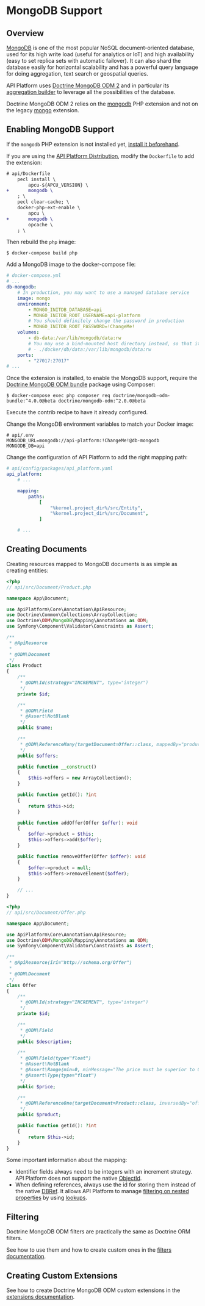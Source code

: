 # MongoDB Support

## Overview

[MongoDB](https://www.mongodb.com/) is one of the most popular NoSQL document-oriented database, used for its high
write load (useful for analytics or IoT) and high availability (easy to set replica sets with automatic failover). It
can also shard the database easily for horizontal scalability and has a powerful query language for doing aggregation,
text search or geospatial queries.

API Platform uses [Doctrine MongoDB ODM 2](https://www.doctrine-project.org/projects/mongodb-odm.html) and in particular
its [aggregation builder](https://www.doctrine-project.org/projects/doctrine-mongodb-odm/en/latest/reference/aggregation-builder.html)
to leverage all the possibilities of the database.

Doctrine MongoDB ODM 2 relies on the [mongodb](https://secure.php.net/manual/en/set.mongodb.php) PHP extension and not on
the legacy [mongo](https://secure.php.net/manual/en/book.mongo.php) extension.

## Enabling MongoDB Support

If the `mongodb` PHP extension is not installed yet, [install it beforehand](https://secure.php.net/manual/en/mongodb.installation.pecl.php).

If you are using the [API Platform Distribution](../distribution/index.md), modify the `Dockerfile` to add the extension:

```diff
# api/Dockerfile
 	pecl install \
 		apcu-${APCU_VERSION} \
+		mongodb \
 	; \
 	pecl clear-cache; \
 	docker-php-ext-enable \
 		apcu \
+		mongodb \
 		opcache \
 	; \
```

Then rebuild the `php` image:

    $ docker-compose build php

Add a MongoDB image to the docker-compose file:

```yaml
# docker-compose.yml
# ...
db-mongodb:
    # In production, you may want to use a managed database service
    image: mongo
    environment:
        - MONGO_INITDB_DATABASE=api
        - MONGO_INITDB_ROOT_USERNAME=api-platform
        # You should definitely change the password in production
        - MONGO_INITDB_ROOT_PASSWORD=!ChangeMe!
    volumes:
        - db-data:/var/lib/mongodb/data:rw
        # You may use a bind-mounted host directory instead, so that it is harder to accidentally remove the volume and lose all your data!
        # - ./docker/db/data:/var/lib/mongodb/data:rw
    ports:
        - "27017:27017"
# ...
```

Once the extension is installed, to enable the MongoDB support, require the [Doctrine MongoDB ODM bundle](https://github.com/doctrine/DoctrineMongoDBBundle)
package using Composer:

    $ docker-compose exec php composer req doctrine/mongodb-odm-bundle:^4.0.0@beta doctrine/mongodb-odm:^2.0.0@beta

Execute the contrib recipe to have it already configured.

Change the MongoDB environment variables to match your Docker image:

```
# api/.env
MONGODB_URL=mongodb://api-platform:!ChangeMe!@db-mongodb
MONGODB_DB=api
```

Change the configuration of API Platform to add the right mapping path:

```yaml
# api/config/packages/api_platform.yaml
api_platform:
    # ...

    mapping:
        paths:
            [
                "%kernel.project_dir%/src/Entity",
                "%kernel.project_dir%/src/Document",
            ]

    # ...
```

## Creating Documents

Creating resources mapped to MongoDB documents is as simple as creating entities:

```php
<?php
// api/src/Document/Product.php

namespace App\Document;

use ApiPlatform\Core\Annotation\ApiResource;
use Doctrine\Common\Collections\ArrayCollection;
use Doctrine\ODM\MongoDB\Mapping\Annotations as ODM;
use Symfony\Component\Validator\Constraints as Assert;

/**
 * @ApiResource
 *
 * @ODM\Document
 */
class Product
{
    /**
     * @ODM\Id(strategy="INCREMENT", type="integer")
     */
    private $id;

    /**
     * @ODM\Field
     * @Assert\NotBlank
     */
    public $name;

    /**
     * @ODM\ReferenceMany(targetDocument=Offer::class, mappedBy="product", cascade={"persist"}, storeAs="id")
     */
    public $offers;

    public function __construct()
    {
        $this->offers = new ArrayCollection();
    }

    public function getId(): ?int
    {
        return $this->id;
    }

    public function addOffer(Offer $offer): void
    {
        $offer->product = $this;
        $this->offers->add($offer);
    }

    public function removeOffer(Offer $offer): void
    {
        $offer->product = null;
        $this->offers->removeElement($offer);
    }

    // ...
}
```

```php
<?php
// api/src/Document/Offer.php

namespace App\Document;

use ApiPlatform\Core\Annotation\ApiResource;
use Doctrine\ODM\MongoDB\Mapping\Annotations as ODM;
use Symfony\Component\Validator\Constraints as Assert;

/**
 * @ApiResource(iri="http://schema.org/Offer")
 *
 * @ODM\Document
 */
class Offer
{
    /**
     * @ODM\Id(strategy="INCREMENT", type="integer")
     */
    private $id;

    /**
     * @ODM\Field
     */
    public $description;

    /**
     * @ODM\Field(type="float")
     * @Assert\NotBlank
     * @Assert\Range(min=0, minMessage="The price must be superior to 0.")
     * @Assert\Type(type="float")
     */
    public $price;

    /**
     * @ODM\ReferenceOne(targetDocument=Product::class, inversedBy="offers", storeAs="id")
     */
    public $product;

    public function getId(): ?int
    {
        return $this->id;
    }
}
```

Some important information about the mapping:

-   Identifier fields always need to be integers with an increment strategy. API Platform does not support the native
    [ObjectId](https://docs.mongodb.com/manual/reference/bson-types/#objectid).
-   When defining references, always use the id for storing them instead of the native [DBRef](https://docs.mongodb.com/manual/reference/database-references/#dbrefs).
    It allows API Platform to manage [filtering on nested properties](filters.md#apifilter-annotation) by using [lookups](https://docs.mongodb.com/manual/reference/operator/aggregation/lookup/).

## Filtering

Doctrine MongoDB ODM filters are practically the same as Doctrine ORM filters.

See how to use them and how to create custom ones in the [filters documentation](filters.md).

## Creating Custom Extensions

See how to create Doctrine MongoDB ODM custom extensions in the [extensions documentation](extensions.md).
